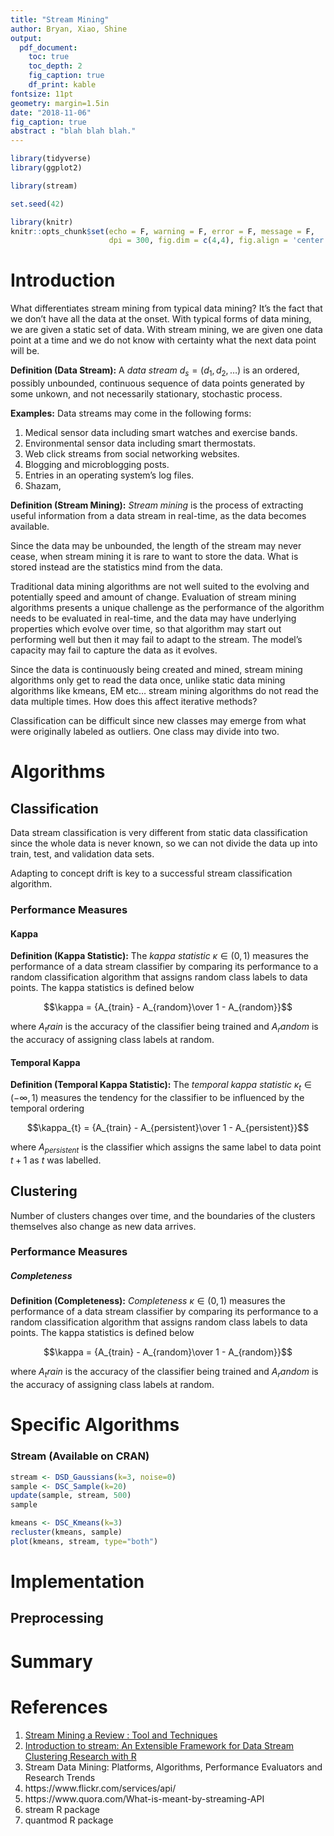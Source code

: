 ```yaml
---
title: "Stream Mining"
author: Bryan, Xiao, Shine
output:
  pdf_document:
    toc: true
    toc_depth: 2
    fig_caption: true
    df_print: kable
fontsize: 11pt
geometry: margin=1.5in
date: "2018-11-06"
fig_caption: true
abstract : "blah blah blah."
---
```


```r
library(tidyverse)
library(ggplot2)

library(stream)

set.seed(42)

library(knitr)
knitr::opts_chunk$set(echo = F, warning = F, error = F, message = F,
                      dpi = 300, fig.dim = c(4,4), fig.align = 'center')
```

# Introduction

What differentiates stream mining from typical data mining?  It's the fact that we don't have all the data at the onset.  With typical forms of data mining, we are given a static set of data.  With stream mining, we are given one data point at a time and we do not know with certainty what the next data point will be.



**Definition (Data Stream):**
A *data stream* $d_s = (d_1, d_2, \dots)$ is an ordered, possibly unbounded, continuous sequence of data points generated by some unkown, and not necessarily stationary, stochastic process.

**Examples:**
Data streams may come in the following forms:

1. Medical sensor data including smart watches and exercise bands.
2. Environmental sensor data including smart thermostats.
3. Web click streams from social networking websites.
4. Blogging and microblogging posts.
5. Entries in an operating system's log files.
6. Shazam, 

**Definition (Stream Mining):** 
*Stream mining* is the process of extracting
useful information from a data stream in real-time, as the data becomes
available.

Since the data may be unbounded, the length of the stream may never cease, when
stream mining it is rare to want to store the data.  What is stored instead are
the statistics mind from the data.

Traditional data mining algorithms are not well suited to the evolving and
potentially speed and amount of change. Evaluation of stream mining algorithms
presents a unique challenge as the performance of the algorithm needs to be
evaluated in real-time, and the data may have underlying properties which evolve
over time, so that algorithm may start out performing well but then it may fail
to adapt to the stream. The model's capacity may fail to capture the data as it
evolves.

Since the data is continuously being created and mined, stream mining algorithms
only get to read the data once, unlike static data mining algorithms like
kmeans, EM etc... stream mining algorithms do not read the data multiple times.
How does this affect iterative methods?

Classification can be difficult since new classes may emerge from what were
originally labeled as outliers. One class may divide into two.

# Algorithms

## Classification

Data stream classification is very different from static data classification
since the whole data is never known, so we can not divide the data up into
train, test, and validation data sets.

Adapting to concept drift is key to a successful stream classification
algorithm.


### Performance Measures

#### Kappa

**Definition (Kappa Statistic):**
The *kappa statistic* $\kappa \in (0, 1)$ measures the performance of a data stream classifier by comparing its performance to a random classification algorithm that assigns random class labels to data points.  The kappa statistics is defined below

$$\kappa = {A_{train} - A_{random}\over 1 - A_{random}}$$

where $A_train$ is the accuracy of the classifier being trained and $A_random$ is the accuracy of assigning class labels at random.

#### Temporal Kappa

**Definition (Temporal Kappa Statistic):**
The *temporal kappa statistic* $\kappa_t \in (-\infty, 1)$ measures the tendency for the classifier to be influenced by the temporal ordering

$$\kappa_{t} = {A_{train} - A_{persistent}\over 1 - A_{persistent}}$$

where $A_{persistent}$ is the classifier which assigns the same label to data point $t+1$ as $t$ was labelled.

## Clustering

Number of clusters changes over time, and the boundaries of the clusters
themselves also change as new data arrives.

### Performance Measures

##### Completeness

**Definition (Completeness):**
*Completeness* $\kappa \in (0, 1)$ measures the performance of a data stream classifier by comparing its performance to a random classification algorithm that assigns random class labels to data points.  The kappa statistics is defined below

$$\kappa = {A_{train} - A_{random}\over 1 - A_{random}}$$

where $A_train$ is the accuracy of the classifier being trained and $A_random$ is the accuracy of assigning class labels at random.


# Specific Algorithms

### Stream (Available on CRAN)

```R
stream <- DSD_Gaussians(k=3, noise=0)
sample <- DSC_Sample(k=20)
update(sample, stream, 500)
sample
```

```R
kmeans <- DSC_Kmeans(k=3)
recluster(kmeans, sample)
plot(kmeans, stream, type="both")
```




# Implementation

## Preprocessing

# Summary

# References

1. [Stream Mining a Review : Tool and
   Techniques](https://ieeexplore.ieee.org/stamp/stamp.jsp?arnumber=8212816)
2. [Introduction to stream: An Extensible Framework for Data Stream Clustering Research with R]()
3. Stream Data Mining: Platforms, Algorithms, Performance Evaluators and Research Trends
4. https://www.flickr.com/services/api/
5. https://www.quora.com/What-is-meant-by-streaming-API
6. stream R package
7. quantmod R package
